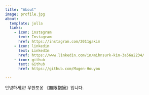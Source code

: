 ```yaml
---
title: "About"
image: profile.jpg
about:
  template: jolla
  links:
    - icon: instagram
      text: Instagram
      href: https://instagram.com/2011gakim
    - icon: linkedin
      text: LinkedIn
      href: https://www.linkedin.com/in/mihnsurk-kim-3a56a2234/
    - icon: github
      text: Github
      href: https://github.com/Mugen-Houyou

---
```


안녕하세요! 무한포옹 《無限抱擁》입니다.
